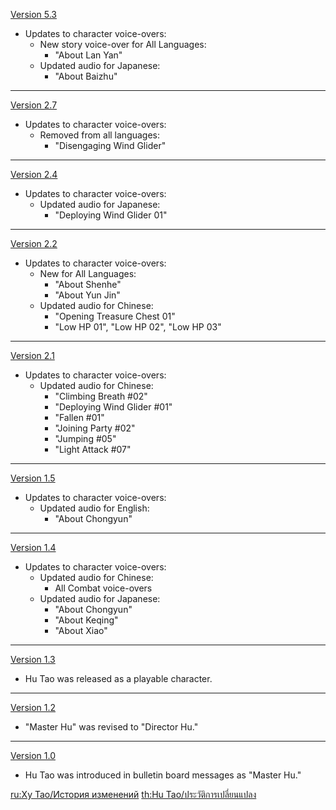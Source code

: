 {{Change History/Header}}
[[Version 5.3]]
*Updates to character voice-overs:
**New story voice-over for All Languages:
***"About Lan Yan"
**Updated audio for Japanese:
***"About Baizhu"
----
[[Version 2.7]]
*Updates to character voice-overs:
**Removed from all languages:
***"Disengaging Wind Glider"
----
[[Version 2.4]]
*Updates to character voice-overs:
**Updated audio for Japanese:
***"Deploying Wind Glider 01"
----
[[Version 2.2]]
*Updates to character voice-overs:
**New for All Languages:
***"About Shenhe"
***"About Yun Jin"
**Updated audio for Chinese:
***"Opening Treasure Chest 01"
***"Low HP 01", "Low HP 02", "Low HP 03"
----
[[Version 2.1]]
*Updates to character voice-overs:
**Updated audio for Chinese:
***"Climbing Breath #02"
***"Deploying Wind Glider #01"
***"Fallen #01"
***"Joining Party #02"
***"Jumping #05"
***"Light Attack #07"
----
[[Version 1.5]]
*Updates to character voice-overs:
**Updated audio for English:
***"About Chongyun"
----
[[Version 1.4]]
*Updates to character voice-overs:
**Updated audio for Chinese:
***All Combat voice-overs
**Updated audio for Japanese:
***"About Chongyun"
***"About Keqing"
***"About Xiao"
----
[[Version 1.3]]
*Hu Tao was released as a playable character.
----
[[Version 1.2]]
*"Master Hu" was revised to "Director Hu."
----
[[Version 1.0]]
*Hu Tao was introduced in bulletin board messages as "Master Hu."
<noinclude>

[[ru:Ху Тао/История изменений]]
[[th:Hu Tao/ประวัติการเปลี่ยนแปลง]]
</noinclude>